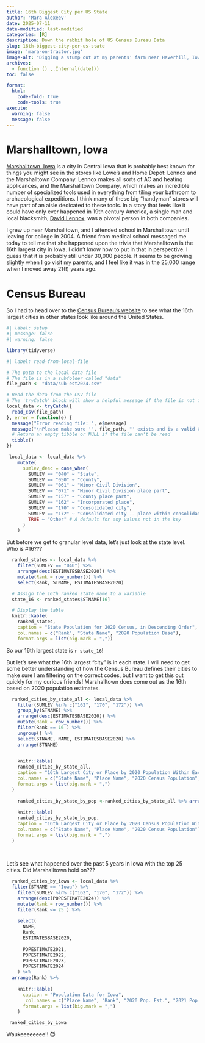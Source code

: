 ```yaml
---
title: 16th Biggest City per US State
author: 'Mara Alexeev'
date: 2025-07-11
date-modified: last-modified
categories: [R]
description: Down the rabbit hole of US Census Bureau Data
slug: 16th-biggest-city-per-us-state
image: 'mara-on-tractor.jpg'
image-alt: "Digging a stump out at my parents' farm near Haverhill, Iowa in 2023."
archives:
  - function () ,.Internal(date())
toc: false

format:
  html:
    code-fold: true
    code-tools: true
execute:
  warning: false
  message: false
---
```


# Marshalltown, Iowa

[Marshalltown, Iowa](https://en.wikipedia.org/wiki/Marshalltown,_Iowa) is a city in Central Iowa that is probably best known for things you might see in the stores like Lowe's and Home Depot: Lennox and the Marshalltown Company. Lennox makes all sorts of AC and heating applicances, and the Marshalltown Company, which makes an incredible number of specialized tools used in everything from tiling your bathroom to archaeological expeditions. I think many of these big "handyman" stores will have part of an aisle dedicated to these tools. In a story that feels like it could have only ever happened in 19th century America, a single man and local blacksmith, [David Lennox](https://en.wikipedia.org/wiki/Dave_Lennox), was a pivotal person in both companies.

I grew up near Marshalltown, and I attended school in Marshalltown until leaving for college in 2004. A friend from medical school messaged me today to tell me that she happened upon the trivia that Marshalltown is the 16th largest city in Iowa. I didn't know how to put in that in perspective. I guess that it is probably still under 30,000 people. It seems to be growing slightly when I go visit my parents, and I feel like it was in the 25,000 range when I moved away 21(!) years ago. 

# Census Bureau

So I had to head over to the [Census Bureau's website](https://www2.census.gov/programs-surveys/popest/datasets/) to see what the 16th largest cities in other states look like around the United States. 

```r
#| label: setup
#| message: false
#| warning: false

library(tidyverse)
```
```r
#| label: read-from-local-file

# The path to the local data file
# The file is in a subfolder called "data"
file_path <- "data/sub-est2024.csv"

# Read the data from the CSV file
# The 'tryCatch' block will show a helpful message if the file is not found.
local_data <- tryCatch({
  read_csv(file_path)
}, error = function(e) {
  message("Error reading file: ", e$message)
  message("\nPlease make sure '", file_path, "' exists and is a valid CSV file.")
  # Return an empty tibble or NULL if the file can't be read
  tibble() 
})

```
```r
 local_data <- local_data %>%
    mutate(
      sumlev_desc = case_when(
        SUMLEV == "040" ~ "State",
        SUMLEV == "050" ~ "County",
        SUMLEV == "061" ~ "Minor Civil Division",
        SUMLEV == "071" ~ "Minor Civil Division place part",
        SUMLEV == "157" ~ "County place part",
        SUMLEV == "162" ~ "Incorporated place",
        SUMLEV == "170" ~ "Consolidated city",
        SUMLEV == "172" ~ "Consolidated city -- place within consolidated city",
        TRUE ~ "Other" # A default for any values not in the key
      )
    )
```

But before we get to granular level data, let's just look at the state level. Who is #16???

```r
  ranked_states <- local_data %>%
    filter(SUMLEV == "040") %>%
    arrange(desc(ESTIMATESBASE2020)) %>%
    mutate(Rank = row_number()) %>%
    select(Rank, STNAME, ESTIMATESBASE2020)

  # Assign the 16th ranked state name to a variable
  state_16 <- ranked_states$STNAME[16]

  # Display the table
  knitr::kable(
    ranked_states,
    caption = "State Population for 2020 Census, in Descending Order",
    col.names = c("Rank", "State Name", "2020 Population Base"),
    format.args = list(big.mark = ","))
```

So our 16th largest state is `r state_16`!

But let's see what the 16th largest "city" is in each state. I will need to get some better understanding of how the Census Bureau defines their cities to make sure I am filtering on the correct codes, but I want to get this out quickly for my curious friends! Marshalltown does come out as the 16th based on 2020 population estimates. 

```r
  ranked_cities_by_state_all <- local_data %>%
    filter(SUMLEV %in% c("162", "170", "172")) %>%
    group_by(STNAME) %>%
    arrange(desc(ESTIMATESBASE2020)) %>%
    mutate(Rank = row_number()) %>%
    filter(Rank == 16 ) %>%
    ungroup() %>%
    select(STNAME, NAME, ESTIMATESBASE2020) %>%
    arrange(STNAME)

  
    knitr::kable(
    ranked_cities_by_state_all,
    caption = "16th Largest City or Place by 2020 Population Within Each State order alphabetically by State Name",
    col.names = c("State Name", "Place Name", "2020 Census Population"),
    format.args = list(big.mark = ",")
  )
    
    ranked_cities_by_state_by_pop <-ranked_cities_by_state_all %>% arrange(desc(ESTIMATESBASE2020))
    
    knitr::kable(
    ranked_cities_by_state_by_pop,
    caption = "16th Largest City or Place by 2020 Census Population Within Each State ordered by Population Size",
    col.names = c("State Name", "Place Name", "2020 Census Population"),
    format.args = list(big.mark = ",")
  )
    
    

```

Let's see what happened over the past 5 years in Iowa with the top 25 cities. Did Marshalltown hold on???
```r
 
  ranked_cities_by_iowa <- local_data %>%
  filter(STNAME == "Iowa") %>%
    filter(SUMLEV %in% c("162", "170", "172")) %>%
    arrange(desc(POPESTIMATE2024)) %>%
    mutate(Rank = row_number()) %>%
    filter(Rank <= 25 ) %>%
   
    select(
      NAME,
      Rank,
      ESTIMATESBASE2020,
    
      POPESTIMATE2021,
      POPESTIMATE2022,
      POPESTIMATE2023,
      POPESTIMATE2024
    ) %>%
  arrange(Rank) %>%
  
    knitr::kable(
      caption = "Population Data for Iowa",
       col.names = c("Place Name", "Rank", "2020 Pop. Est.", "2021 Pop. Est.", "2022 Pop. Est.", "2023 Pop. Est.", "2024 Pop. Est."),
      format.args = list(big.mark = ",")
    )

 ranked_cities_by_iowa
```


Waukeeeeeeee!! 😈

